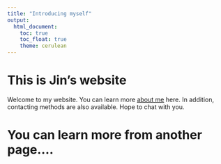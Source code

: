 ```yaml
---
title: "Introducing myself"
output: 
  html_document:
    toc: true
    toc_float: true
    theme: cerulean
---
```


# This is Jin's website 

Welcome to my website. You can learn more [about me](about.html) here. In addition, contacting methods are also available. Hope to chat with you.

# You can learn more from another page....



